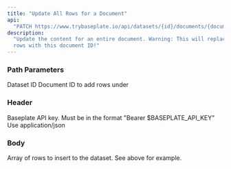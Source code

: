 ```yaml
---
title: "Update All Rows for a Document"
api:
  "PATCH https://www.trybaseplate.io/api/datasets/{id}/documents/{document-id}"
description:
  "Update the content for an entire document. Warning: This will replace all
  rows with this document ID!"
---
```


### Path Parameters

<ParamField path="id" type="string" required>
  Dataset ID
</ParamField>

<ParamField path="document-id" type="string" required>
  Document ID to add rows under
</ParamField>

### Header

<ParamField path="Authorization" type="string" required>
  Baseplate API key. Must be in the format "Bearer $BASEPLATE_API_KEY"
</ParamField>

<ParamField path="Content-Type" type="string" required>
  Use application/json
</ParamField>

### Body

<ParamField body="rows" type="array" required>
  Array of rows to insert to the dataset. See above for example.
</ParamField>

